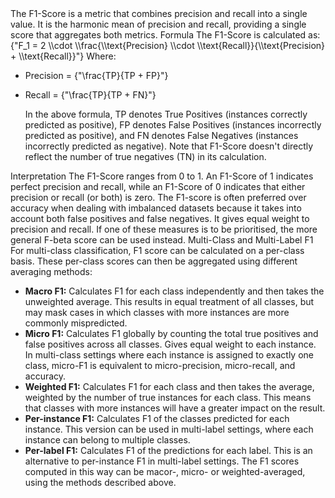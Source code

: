 
<Typography variant="body2" gutterBottom>
  The F1-Score is a metric that combines precision and recall into a single
  value. It is the harmonic mean of precision and recall, providing a single
  score that aggregates both metrics.
</Typography>

<Typography variant="subtitle1" gutterBottom>
  Formula
</Typography>

<Typography variant="body2" gutterBottom>
  The F1-Score is calculated as:
  <LaTeX>
    {"F_1 = 2 \\cdot \\frac{\\text{Precision} \\cdot \\text{Recall}}{\\text{Precision} + \\text{Recall}}"}
  </LaTeX>
  Where:

- Precision = <LaTeX>{"\\frac{TP}{TP + FP}"}</LaTeX>
- Recall = <LaTeX>{"\\frac{TP}{TP + FN}"}</LaTeX>

  In the above formula, TP denotes True Positives (instances correctly predicted as positive), FP denotes False Positives (instances incorrectly predicted as positive), and FN denotes False Negatives (instances incorrectly predicted as negative). Note that F1-Score doesn't directly reflect the number of true negatives (TN) in its calculation.

</Typography>

<Typography variant="subtitle1" gutterBottom>
  Interpretation
</Typography>

<Typography variant="body2" gutterBottom>
  The F1-Score ranges from 0 to 1. An F1-Score of 1 indicates perfect precision
  and recall, while an F1-Score of 0 indicates that either precision or recall
  (or both) is zero. The F1-score is often preferred over accuracy when dealing
  with imbalanced datasets because it takes into account both false positives
  and false negatives. It gives equal weight to precision and recall. If one of
  these measures is to be prioritised, the more general F-beta score can be used
  instead.
</Typography>

<Typography variant="subtitle1" gutterBottom>
  Multi-Class and Multi-Label F1
</Typography>

<Typography variant="body2" gutterBottom>
  For multi-class classification, F1 score can be calculated on a per-class
  basis. These per-class scores can then be aggregated using different averaging
  methods:

- **Macro F1:** Calculates F1 for each class independently and
  then takes the unweighted average. This results in equal treatment of all classes,
  but may mask cases in which classes with more instances are more commonly
  mispredicted.
- **Micro F1:** Calculates F1 globally by counting the total true
  positives and false positives across all classes. Gives equal weight to each
  instance. In multi-class settings where each instance is assigned to exactly
  one class, micro-F1 is equivalent to micro-precision, micro-recall, and accuracy.
- **Weighted F1:** Calculates F1 for each class and then takes
  the average, weighted by the number of true instances for each class.
  This means that classes with more instances will have a greater impact on
  the result.
- **Per-instance F1:** Calculates F1 of the classes predicted
  for each instance. This version can be used in multi-label settings, where
  each instance can belong to multiple classes.
- **Per-label F1:** Calculates F1 of the predictions for each
  label. This is an alternative to per-instance F1 in multi-label
  settings. The F1 scores computed in this way can be macor-, micro- or
  weighted-averaged, using the methods described above.

</Typography>
